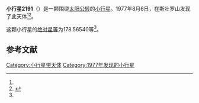 {{Infobox planet
| bgcolour = #FFFFC0
| name = 2191 Uppsala
| symbol = 
| image = 
| caption = 
| discovery = yes
| discovery_ref = 
| discoverer = {{link-en|英格瓦·克拉斯·拉格尔科维斯特|Claes-Ingvar Lagerkvist}}
| discovery_site = [[斯壮罗山|斯壮罗山]] 
| discovered = 1977年8月6日
| designations = yes
| mp_name = 
| named_after = 
| alt_names = 1977 PA1/ 1925 VL / 1957 WJ2 / 1972 RP3 / 1978 VB1
| mp_category = [[主带小行星|主带小行星]]
| orbit_ref = <ref name="a">[http://ssd.jpl.nasa.gov/sbdb.cgi?sstr=2191 2191 Uppsala] {{Wayback|url=http://ssd.jpl.nasa.gov/sbdb.cgi?sstr=2191 |date=20210904221505 }}，小行星數據庫瀏覽器（JPL Small-Body Database Browser）－[[美国国家航空航天局|美国国家航空航天局]]喷气推进实验室</ref>
| epoch = 2456400.5 (2013年4月18日更新)
| aphelion = {{convert|3.2690641|AU|km|3|abbr=on|lk=out}}
| perihelion = {{convert|2.7725169|AU|km|3|abbr=on}}
| semimajor = {{convert|3.0207905|AU|km|3|abbr=on}}
| eccentricity = 0.0821883
| period = 1917.694165 [[日|日]]<br />5.25[[儒略年|儒略年]]
| avg_speed = 
| inclination = 9.02484
| asc_node = 247.44175
| mean_anomaly = 
| arg_peri = 178.56540
| satellites = 
| physical_characteristics = yes
| dimensions = 
| mass = 
| density = 
| surface_grav = 
| escape_velocity = 
| sidereal_day = 
| axial_tilt = 
| pole_ecliptic_lat = 
| pole_ecliptic_lon = 
| albedo = 
| temperatures= 
| temp_name1 = 
| mean_temp_1 = 
| max_temp_1 = 
| temp_name2 = 
| max_temp_2 = 
| spectral_type = 
| abs_magnitude = 178.56540
}}

'''小行星2191'''（{{lang-en|2191 Uppsala}}）是一颗围绕[[太阳|太阳]][[公转|公转]]的[[小行星|小行星]]。1977年8月6日，{{link-en|英格瓦·克拉斯·拉格尔科维斯特|Claes-Ingvar Lagerkvist}}在斯壮罗山发现了此天体<ref name="a" /><ref>{{cite news|title=小行星列表|url=http://cfa-www.harvard.edu/iau/lists/NumberedMPs.txt|accessdate=2013-07-08|newspaper=哈佛大学|archive-date=2008-05-17|archive-url=https://web.archive.org/web/20080517010638/http://cfa-www.harvard.edu/iau/lists/NumberedMPs.txt|dead-url=no}}</ref>。

这颗小行星的[[绝对星等|绝对星等]]为178.56540等<ref name="a" />。

==参考文献==
{{reflist}}
{{Minor Planet Number|[[小行星2190|小行星2190]]|[[小行星2192|小行星2192]]}}

{{小天体}}

[[Category:小行星带天体|Category:小行星带天体]]
[[Category:1977年发现的小行星|Category:1977年发现的小行星]]

{{asteroid-stub}}